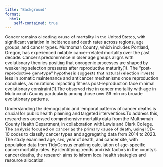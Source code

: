 ```yaml
---
title: "Background"
format: 
  html:
    self-contained: true
---
```


Cancer remains a leading cause of mortality in the United States, with significant variation in incidence and death rates across regions, age groups, and cancer types. Multnomah County, which includes Portland, Oregon, has experienced notable cancer-related mortality over the past decade. Cancer’s predominance in older age groups aligns with evolutionary theories positing that oncogenic processes are shaped by weakening selection pressures after reproductive maturity(1). The "post-reproductive genotype" hypothesis suggests that natural selection invests less in somatic maintenance and anticancer mechanisms once reproduction concludes, as mutations impacting fitness post-reproduction face minimal evolutionary constraint(1).The observed rise in cancer mortality with age in Multnomah County particularly among those over 55 mirrors broader evolutionary patterns. 

Understanding the demographic and temporal patterns of cancer deaths is crucial for public health planning and targeted interventions.To address this, researchers accessed comprehensive mortality data from the Multnomah County Health Department, in collaboration with Lewis and Clark College. The analysis focused on cancer as the primary cause of death, using ICD-10 codes to classify cancer types and aggregating data from 2014 to 2023. The study examined age, sex, year of death, and cancer site, with population data from TidyCensus enabling calculation of age-specific cancer mortality rates. By identifying trends and risk factors in the county’s cancer deaths, the research aims to inform local health strategies and resource allocation.
